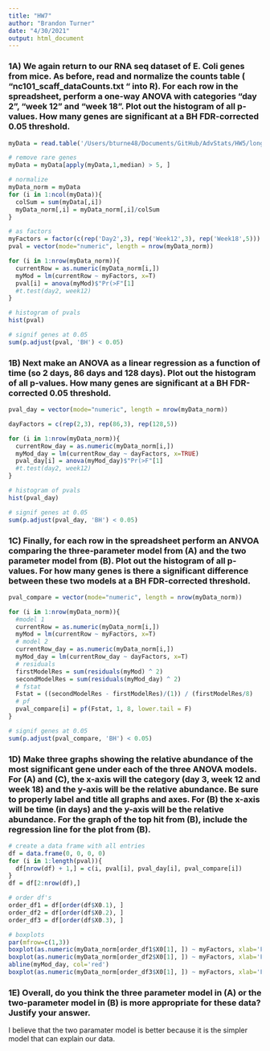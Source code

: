 ```yaml
---
title: "HW7"
author: "Brandon Turner"
date: "4/30/2021"
output: html_document
---
```


### 1A)	We again return to our RNA seq dataset of E. Coli genes from mice. As before, read and normalize the counts table ( “nc101_scaff_dataCounts.txt “ into R).	For each row in the spreadsheet, perform a one-way ANOVA with categories “day 2”, “week 12” and “week 18”.  Plot out the histogram of all p-values.  How many genes are significant at a BH FDR-corrected 0.05 threshold. 

```r
myData = read.table('/Users/bturne48/Documents/GitHub/AdvStats/HW5/longitdunalRNASeqData/nc101_scaff_dataCounts.txt', header = T, row.names = 1, sep ='\t', colClasses = c('character', rep('numeric', 11)))

# remove rare genes
myData = myData[apply(myData,1,median) > 5, ]

# normalize
myData_norm = myData
for (i in 1:ncol(myData)){
  colSum = sum(myData[,i])
  myData_norm[,i] = myData_norm[,i]/colSum
}

# as factors 
myFactors = factor(c(rep('Day2',3), rep('Week12',3), rep('Week18',5)))
pval = vector(mode="numeric", length = nrow(myData_norm))

for (i in 1:nrow(myData_norm)){
  currentRow = as.numeric(myData_norm[i,])
  myMod = lm(currentRow ~ myFactors, x=T)
  pval[i] = anova(myMod)$"Pr(>F"[1]
  #t.test(day2, week12)
}

# histogram of pvals
hist(pval)

# signif genes at 0.05
sum(p.adjust(pval, 'BH') < 0.05)
```


### 1B) Next make an ANOVA as a linear regression as a function of time (so 2 days, 86 days and 128 days).  Plot out the histogram of all p-values.  How many genes are significant at a BH FDR-corrected 0.05 threshold. 

```r
pval_day = vector(mode="numeric", length = nrow(myData_norm))

dayFactors = c(rep(2,3), rep(86,3), rep(128,5))

for (i in 1:nrow(myData_norm)){
  currentRow_day = as.numeric(myData_norm[i,])
  myMod_day = lm(currentRow_day ~ dayFactors, x=TRUE)
  pval_day[i] = anova(myMod_day)$"Pr(>F"[1]
  #t.test(day2, week12)
}

# histogram of pvals
hist(pval_day)

# signif genes at 0.05
sum(p.adjust(pval_day, 'BH') < 0.05)
```


### 1C) Finally, for each row in the spreadsheet perform an ANVOA comparing the three-parameter model from (A) and the two parameter model from (B).  Plot out the histogram of all p-values.  For how many genes is there a significant difference between these two models at a BH FDR-corrected threshold. 

```r
pval_compare = vector(mode="numeric", length = nrow(myData_norm))

for (i in 1:nrow(myData_norm)){
  #model 1
  currentRow = as.numeric(myData_norm[i,])
  myMod = lm(currentRow ~ myFactors, x=T)
  # model 2
  currentRow_day = as.numeric(myData_norm[i,])
  myMod_day = lm(currentRow_day ~ dayFactors, x=T)
  # residuals 
  firstModelRes = sum(residuals(myMod) ^ 2)
  secondModelRes = sum(residuals(myMod_day) ^ 2)
  # fstat
  Fstat = ((secondModelRes - firstModelRes)/(1)) / (firstModelRes/8)
  # pf
  pval_compare[i] = pf(Fstat, 1, 8, lower.tail = F)
}

# signif genes at 0.05
sum(p.adjust(pval_compare, 'BH') < 0.05)
```


### 1D) Make three graphs showing the relative abundance of the most significant gene under each of the three ANOVA models.  For (A) and (C), the x-axis will the category (day 3, week 12 and week 18) and the y-axis will be the relative abundance.  Be sure to properly label and title all graphs and axes.  For (B) the x-axis will be time (in days) and the y-axis will be the relative abundance. For the graph of the top hit from (B), include the regression line for the plot from (B).

```r
# create a data frame with all entries
df = data.frame(0, 0, 0, 0)
for (i in 1:length(pval)){
  df[nrow(df) + 1,] = c(i, pval[i], pval_day[i], pval_compare[i])
}
df = df[2:nrow(df),]

# order df's
order_df1 = df[order(df$X0.1), ]
order_df2 = df[order(df$X0.2), ]
order_df3 = df[order(df$X0.3), ]

# boxplots
par(mfrow=c(1,3))
boxplot(as.numeric(myData_norm[order_df1$X0[1], ]) ~ myFactors, xlab='Factors: Days', ylab='Relative abundance', main='Model-A most sig')
boxplot(as.numeric(myData_norm[order_df2$X0[1], ]) ~ myFactors, xlab='Factors: Time', ylab='Relative abundance', main='Model-B most sig')
abline(myMod_day, col='red')
boxplot(as.numeric(myData_norm[order_df3$X0[1], ]) ~ myFactors, xlab='Factors: DaysVsTime', ylab='Relative abundance', main='Model-C most sig')
```


### 1E) Overall, do you think the three parameter model in (A) or the two-parameter model in (B) is more appropriate for these data?  Justify your answer.

I believe that the two paramater model is better because it is the simpler model that can explain our data. 

